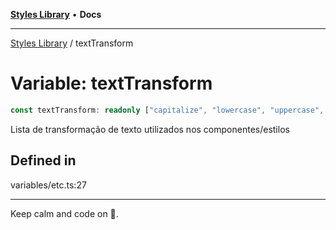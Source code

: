 
<Meta title="Libs/Styles/variables/textTransform" />



[**Styles Library**](/?path=/docs/libs-styles-overview--page) • **Docs**

***

[Styles Library](/?path=/docs/libs-styles-overview--page) / textTransform

# Variable: textTransform

```ts
const textTransform: readonly ["capitalize", "lowercase", "uppercase", "none"];
```

Lista de transformação de texto utilizados nos componentes/estilos

## Defined in

variables/etc.ts:27


***

Keep calm and code on 🤘.